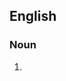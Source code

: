 {{also|shadow play}}

==English==

===Noun===
{{en-noun|~}}

# {{alternative spelling of|en|shadow play}}